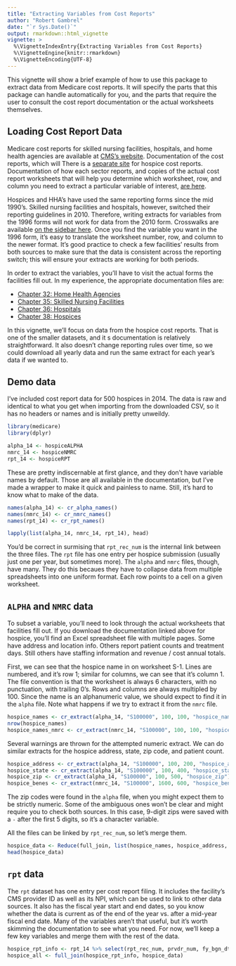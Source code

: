 ```yaml
---
title: "Extracting Variables from Cost Reports"
author: "Robert Gambrel"
date: "`r Sys.Date()`"
output: rmarkdown::html_vignette
vignette: >
  %\VignetteIndexEntry{Extracting Variables from Cost Reports}
  %\VignetteEngine{knitr::rmarkdown}
  %\VignetteEncoding{UTF-8}
---
```


This vignette will show a brief example of how to use this package to extract data from Medicare cost reports. It will specify the parts that this package can handle automatically for you, and the parts that require the user to consult the cost report documentation or the actual worksheets themselves. 

## Loading Cost Report Data

Medicare cost reports for skilled nursing facilities, hospitals, and home health agencies are available at [CMS's website](https://www.cms.gov/Research-Statistics-Data-and-Systems/Downloadable-Public-Use-Files/Cost-Reports/Cost-Reports-by-Fiscal-Year.html). Documentation of the cost reports, which will 
There is a [separate site](https://www.cms.gov/Research-Statistics-Data-and-Systems/Downloadable-Public-Use-Files/Cost-Reports/Hospice.html) for hospice cost reports. Documentation of how each sector reports, and copies of the actual cost report worksheets that will help you determine which worksheet, row, and column you need to extract a particular variable of interest, [are here](https://www.cms.gov/Regulations-and-Guidance/Guidance/Manuals/Paper-Based-Manuals-Items/CMS021935.html).

Hospices and HHA's have used the same reporting forms since the mid 1990's. Skilled nursing facilities and hospitals, however, switched their reporting guidelines in 2010. Therefore, writing extracts for variables from the 1996 forms will not work for data from the 2010 form. Crosswalks are available [on the sidebar here](https://www.cms.gov/Research-Statistics-Data-and-Systems/Downloadable-Public-Use-Files/Cost-Reports/index.html). Once you find the variable you want in the 1996 form, it's easy to translate the worksheet number, row, and column to the newer format. It's good practice to check a few facilities' results from both sources to make sure that the data is consistent across the reporting switch; this will ensure your extracts are working for both periods.

In order to extract the variables, you'll have to visit the actual forms the facilities fill out. In my experience, the appropriate documentation files are:

  * [Chapter 32: Home Health Agencies](https://www.cms.gov/Regulations-and-Guidance/Guidance/Manuals/Downloads/P152_32.zip)
  * [Chapter 35: Skilled Nursing Facilities](https://www.cms.gov/Regulations-and-Guidance/Guidance/Manuals/Downloads/P152_35.zip)
  * [Chapter 36: Hospitals](https://www.cms.gov/Regulations-and-Guidance/Guidance/Manuals/Downloads/P152_36.zip)
  * [Chapter 38: Hospices](https://www.cms.gov/Regulations-and-Guidance/Guidance/Manuals/Downloads/P152_38.zip)
  
In this vignette, we'll focus on data from the hospice cost reports. That is one of the smaller datasets, and it s documentation is relatively straightforward. It also doesn't change reporting rules over time, so we could download all yearly data and run the same extract for each year's data if we wanted to.

## Demo data

I've included cost report data for 500 hospices in 2014. The data is raw and identical to what you get when importing from the downloaded CSV, so it has no headers or names and is initially pretty unweildy.

```r
library(medicare)
library(dplyr)
```

```r
alpha_14 <- hospiceALPHA
nmrc_14 <- hospiceNMRC
rpt_14 <- hospiceRPT
```

These are pretty indiscernable at first glance, and they don't have variable names by default. Those are all available in the documentation, but I've made a wrapper to make it quick and painless to name. Still, it's hard to know what to make of the data.

```r
names(alpha_14) <- cr_alpha_names()
names(nmrc_14) <- cr_nmrc_names()
names(rpt_14) <- cr_rpt_names()

lapply(list(alpha_14, nmrc_14, rpt_14), head)
```

You'd be correct in surmising that `rpt_rec_num` is the internal link between the three files. The `rpt` file has one entry per hospice submission (usually just one per year, but sometimes more). The `alpha` and `nmrc` files, though, have many. They do this becaues they have to collapse data from multiple spreadsheets into one uniform format. Each row points to a cell on a given worksheet.

## `ALPHA` and `NMRC` data

To subset a variable, you'll need to look through the actual worksheets that facilities fill out. If you download the documentation linked above for hospice, you'll find an Excel spreadsheet file with multiple pages. Some have address and location info. Others report patient counts and treatment days. Still others have staffing information and revenue / cost annual totals. 

First, we can see that the hospice name in on worksheet S-1. Lines are numbered, and it's row 1; similar for columns, we can see that it's column 1. The file convention is that the worksheet is always 6 characters, with no punctuation, with trailing 0's. Rows and columns are always multipled by 100. Since the name is an alphanumeric value, we should expect to find it in the `alpha` file. Note what happens if we try to extract it from the `nmrc` file.

```r
hospice_names <- cr_extract(alpha_14, "S100000", 100, 100, "hospice_name")
nrow(hospice_names)
hospice_names_nmrc <- cr_extract(nmrc_14, "S100000", 100, 100, "hospice_name")
```
Several warnings are thrown for the attempted numeric extract. We can do similar extracts for the hospice address, state, zip code, and patient count.
```r
hospice_address <- cr_extract(alpha_14, "S100000", 100, 200, "hospice_address")
hospice_state <- cr_extract(alpha_14, "S100000", 100, 400, "hospice_state")
hospice_zip <- cr_extract(alpha_14, "S100000", 100, 500, "hospice_zip")
hospice_benes <- cr_extract(nmrc_14, "S100000", 1600, 600, "hospice_benes")
```
The zip codes were found in the `alpha` file, when you might expect them to be strictly numeric. Some of the ambiguous ones won't be clear and might require you to check both sources. In this case, 9-digit zips were saved with a `-` after the first 5 digits, so it's a character variable.

All the files can be linked by `rpt_rec_num`, so let's merge them.
```r
hospice_data <- Reduce(full_join, list(hospice_names, hospice_address, hospice_state, hospice_zip, hospice_benes))
head(hospice_data)
```

## `rpt` data
The `rpt` dataset has one entry per cost report filing. It includes the facility's CMS provider ID as well as its NPI, which can be used to link to other data sources. It also has the fiscal year start and end dates, so you know whether the data is current as of the end of the year vs. after a mid-year fiscal end date. Many of the variables aren't that useful, but it's worth skimming the documentation to see what you need. For now, we'll keep a few key variables and merge them with the rest of the data.

```r
hospice_rpt_info <- rpt_14 %>% select(rpt_rec_num, prvdr_num, fy_bgn_dt, fy_end_dt)
hospice_all <- full_join(hospice_rpt_info, hospice_data)
```

